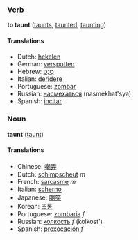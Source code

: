 ===Verb===
'''to taunt''' ([[taunts]], [[taunted]], [[taunting]])

====Translations====
*Dutch: [[hekelen]]
*German: [[verspotten]]
*Hebrew: [[סנט|סָנַט]]
*Italian: [[deridere]]
*Portuguese: [[zombar]]
*Russian: [[насмехаться]] (nasmekhat'sya)
*Spanish: [[incitar]]

===Noun===
'''taunt''' ([[taunt]])

====Translations====
*Chinese: [[嘲弄]]
*Dutch: [[schimpscheut]] ''m''
*French: [[sarcasme]] ''m''
*Italian: [[scherno]]
*Japanese: [[嘲笑]]
*Korean: [[조롱]]
*Portuguese: [[zombaria]] ''f''
*Russian: [[колкость]] ''f'' (kolkost')
*Spanish: [[proxocación]] ''f''